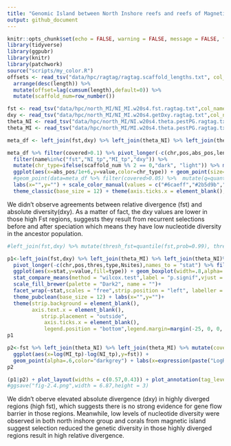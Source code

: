 ```yaml
---
title: "Genomic Island between North Inshore reefs and reefs of Magnetic Island"
output: github_document
---
```


```r
knitr::opts_chunk$set(echo = FALSE, warning = FALSE, message = FALSE, fig.retina = 2)
library(tidyverse)
library(ggpubr)
library(knitr)
library(patchwork)
source("scripts/my_color.R")
offsets <- read_tsv("data/hpc/ragtag/ragtag.scaffold_lengths.txt", col_names = c("chr","length"),show_col_types = FALSE) %>% 
  arrange(desc(length)) %>%
  mutate(offset=lag(cumsum(length),default=0)) %>% 
  mutate(scaffold_num=row_number())

```


```r
fst <- read_tsv("data/hpc/north_MI/NI_MI.w20s4.fst.ragtag.txt",col_names = c("chr","pos","Nsites","fst")) %>% mutate(fst=ifelse(fst<0,0,fst))
dxy <- read_tsv("data/hpc/north_MI/NI_MI.w20s4.getDxy.ragtag.txt",col_names = c("chr","pos","dxy"))
theta_NI <- read_tsv("data/hpc/north_MI/NI.w20s4.theta.pestPG.ragtag.txt",col_names = c("chr","pos","NI_tw","NI_tp","NI_tajima","nsites")) %>% mutate(NI_tw=NI_tw/nsites,NI_tp=NI_tp/nsites) %>% select(-nsites)
theta_MI <- read_tsv("data/hpc/north_MI/MI.w20s4.theta.pestPG.ragtag.txt",col_names = c("chr","pos","MI_tw","MI_tp","MI_tajima","nsites")) %>% mutate(MI_tw=MI_tw/nsites,MI_tp=MI_tp/nsites) %>% select(-nsites)

meta_df <- left_join(fst,dxy) %>% left_join(theta_NI) %>% left_join(theta_MI) %>% left_join(offsets) %>% mutate(abs_pos=pos+offset) %>% mutate(covered=Nsites/20000)

meta_df %>% filter(covered>0.1) %>% pivot_longer(-c(chr,pos,abs_pos,length,offset,scaffold_num,Nsites,covered)) %>% 
  filter(name%in%c("fst","NI_tp","MI_tp","dxy")) %>% 
  mutate(chr_type=ifelse(scaffold_num %% 2 == 0,"dark", "light")) %>% mutate(chr_type=ifelse(grepl(chr,pattern="chr"),chr_type,"unplanced")) %>% 
  ggplot(aes(x=abs_pos/1e+6,y=value,color=chr_type)) + geom_point(size=1,alpha=.6) +
  #geom_point(data=meta_df %>% filter(covered>0.05) %>%  mutate(q=quantile(fst,0.9999)) %>% filter(fst>q) %>% pivot_longer(-c(chr,pos,abs_pos,length,offset,scaffold_num,Nsites,covered)) %>% filter(name%in%c("fst","NI_tp","MI_tp","dxy")),aes(x=abs_pos/1e+6,y=value),color="red",size=1) +
  labs(x="",y="") + scale_color_manual(values = c("#6caeff","#2b5d9b","grey"),guide="none") + 
  theme_classic(base_size = 12) + theme(axis.ticks.x = element_blank(), axis.text.x = element_blank()) + facet_wrap(~name,ncol = 1,scales = "free_y")

```

We didn't observe agreements between relative divergence (fst) and absolute diversity(dxy). As a matter of fact, the dxy values are lower in those high Fst regions, suggests they result from recurrent selections before and after speciation which means they have low nucleotide diversity in the ancestor population.

```r
#left_join(fst,dxy) %>% mutate(thresh_fst=quantile(fst,prob=0.99), thresh_dxy=quantile(dxy,prob=0.99,na.rm = T)) %>% filter(fst>thresh_fst,dxy>thresh_dxy)

p1<-left_join(fst,dxy) %>% left_join(theta_MI) %>% left_join(theta_NI)%>% filter(Nsites/20000>0.1) %>% mutate(thres=quantile(fst,prob=0.99),type=ifelse(fst>thres,"Islands","Non-islands")) %>% 
  pivot_longer(-c(chr,pos,thres,type,Nsites),names_to = "stat") %>% filter(stat%in%c("dxy","MI_tp","NI_tp")) %>% 
  ggplot(aes(x=stat,y=value,fill=type)) + geom_boxplot(width=.8,alpha=.6,outlier.alpha = 0.8,outlier.color = "grey",outlier.size = .8) +
  stat_compare_means(method = "wilcox.test",label = "p.signif",vjust = 0.5,hjust=0.5)+
  scale_fill_brewer(palette = "Dark2", name = "")+
  facet_wrap(~stat,scales = "free",strip.position = "left", labeller = as_labeller(c(dxy = "D[XY]","MI_tp"="pi[MI]","NI_tp"="pi[Inshore]"),label_parsed)) +
  theme_pubclean(base_size = 12) + labs(x="",y="")+
  theme(strip.background = element_blank(),
        axis.text.x = element_blank(),
           strip.placement = "outside",
            axis.ticks.x = element_blank(),
            legend.position = "bottom",legend.margin=margin(-25, 0, 0, 0)) 
p1
```


```r
p2<-fst %>% left_join(theta_NI) %>% left_join(theta_MI) %>% mutate(covered=Nsites/20000) %>% filter(covered>0.1) %>% 
  ggplot(aes(x=log(MI_tp)-log(NI_tp),y=fst)) + 
  geom_point(alpha=.6,color="darkgrey") + labs(x=expression(paste("LogRatio ",(pi["MI"]/pi["Inshore"]))),y=expression(F["ST"])) + theme_bw()
p2

(p1|p2) + plot_layout(widths = c(0.57,0.43)) + plot_annotation(tag_levels = "a",tag_suffix = ")")
#ggsave("fig-2.4.png",width = 6.87,height = 3)
```


We didn't oberve elevated absolute divergence (dxy) in highly diverged regions (high fst), which suggests there is no strong evidence for gene flow barrier in those regions. Meanwhile, low levels of nucleotide diversity were observed in both north inshore group and corals from magnetic island suggest selection reduced the genetic diversity in those highly diverged regions result in high relative divergence.